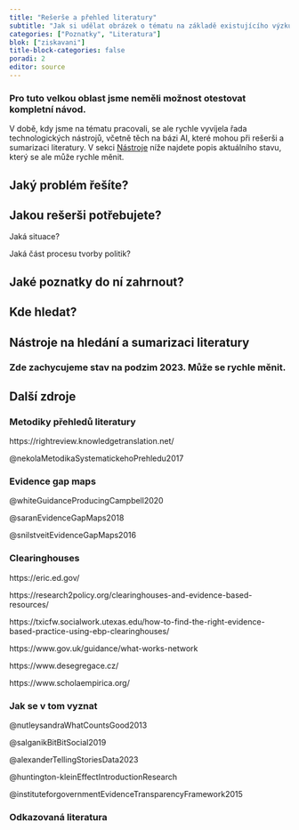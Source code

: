 ```yaml
---
title: "Rešerše a přehled literatury"
subtitle: "Jak si udělat obrázek o tématu na základě existujícího výzkumu"
categories: ["Poznatky", "Literatura"]
blok: ["ziskavani"]
title-block-categories: false
poradi: 2
editor: source
---
```


:::{.callout-tip}

### Pro tuto velkou oblast jsme neměli možnost otestovat kompletní návod. 

V době, kdy jsme na tématu pracovali, se ale rychle vyvíjela řada technologických nástrojů, včetně těch na bázi AI, které mohou při rešerši a sumarizaci literatury. V sekci [Nástroje](#nastroje) níže najdete popis aktuálního stavu, který se ale může rychle měnit.

:::

## Jaký problém řešíte?

## Jakou rešerši potřebujete?

Jaká situace?

Jaká část procesu tvorby politik?

## Jaké poznatky do ní zahrnout?

## Kde hledat?

## Nástroje na hledání a sumarizaci literatury {#nastroje}

:::{.callout-warning}

### Zde zachycujeme stav na podzim 2023. Může se rychle měnit.

:::

## Další zdroje

### Metodiky přehledů literatury

https://rightreview.knowledgetranslation.net/

@nekolaMetodikaSystematickehoPrehledu2017

### Evidence gap maps

@whiteGuidanceProducingCampbell2020

@saranEvidenceGapMaps2018

@snilstveitEvidenceGapMaps2016

### Clearinghouses

https://eric.ed.gov/

https://research2policy.org/clearinghouses-and-evidence-based-resources/

https://txicfw.socialwork.utexas.edu/how-to-find-the-right-evidence-based-practice-using-ebp-clearinghouses/

https://www.gov.uk/guidance/what-works-network

https://www.desegregace.cz/

https://www.scholaempirica.org/

### Jak se v tom vyznat

@nutleysandraWhatCountsGood2013

@salganikBitBitSocial2019

@alexanderTellingStoriesData2023

@huntington-kleinEffectIntroductionResearch



@instituteforgovernmentEvidenceTransparencyFramework2015

### Odkazovaná literatura


:::{#refs}
:::
